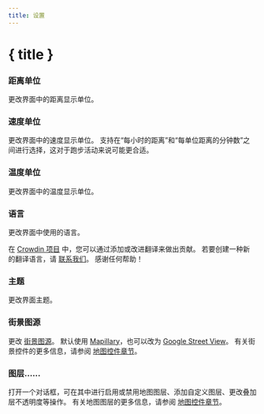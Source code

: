 ```yaml
---
title: 设置
---
```


<script lang="ts">
</script>

# { title }

### <Ruler size="16" class="inline-block" style="margin-bottom: 2px" /> 距离单位

更改界面中的距离显示单位。

### <Zap size="16" class="inline-block" style="margin-bottom: 2px" /> 速度单位

更改界面中的速度显示单位。
支持在“每小时的距离”和“每单位距离的分钟数”之间进行选择，这对于跑步活动来说可能更合适。

### <Thermometer size="16" class="inline-block" style="margin-bottom: 2px" /> 温度单位

更改界面中的温度显示单位。

### <Languages size="16" class="inline-block" style="margin-bottom: 2px" /> 语言

更改界面中使用的语言。

<DocsNote>

在 <a href="https://crowdin.com/project/gpxstudio" target="_blank">Crowdin 项目</a> 中，您可以通过添加或改进翻译来做出贡献。
若要创建一种新的翻译语言，请 <a href="#contact">联系我们</a>。
感谢任何帮助！

</DocsNote>

### <Sun size="16" class="inline-block" style="margin-bottom: 2px" /> 主题

更改界面主题。

### <PersonStanding size="16" class="inline-block" style="margin-bottom: 2px" /> 街景图源

更改 [街景图源](../map-controls)。
默认使用 <a href="https://www.mapillary.com" target="_blank">Mapillary</a>，也可以改为 <a href="https://www.google.com/streetview/" target="_blank">Google Street View</a>。
有关街景控件的更多信息，请参阅 [地图控件章节](../map-controls)。

### <Layers size="16" class="inline-block" style="margin-bottom: 2px" /> 图层……

打开一个对话框，可在其中进行启用或禁用地图图层、添加自定义图层、更改叠加层不透明度等操作。
有关地图图层的更多信息，请参阅 [地图控件章节](../map-controls)。
